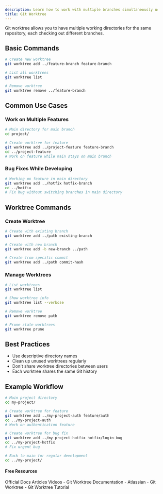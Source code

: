 ```yaml
---
description: Learn how to work with multiple branches simultaneously using git worktree
title: Git Worktree
---
```


Git worktree allows you to have multiple working directories for the same repository, each checking out different branches.

## Basic Commands

```bash
# Create new worktree
git worktree add ../feature-branch feature-branch

# List all worktrees
git worktree list

# Remove worktree
git worktree remove ../feature-branch
```

## Common Use Cases

### Work on Multiple Features
```bash
# Main directory for main branch
cd project/

# Create worktree for feature
git worktree add ../project-feature feature-branch
cd ../project-feature
# Work on feature while main stays on main branch
```

### Bug Fixes While Developing
```bash
# Working on feature in main directory
git worktree add ../hotfix hotfix-branch
cd ../hotfix
# Fix bug without switching branches in main directory
```

## Worktree Commands

### Create Worktree
```bash
# Create with existing branch
git worktree add ../path existing-branch

# Create with new branch
git worktree add -b new-branch ../path

# Create from specific commit
git worktree add ../path commit-hash
```

### Manage Worktrees
```bash
# List worktrees
git worktree list

# Show worktree info
git worktree list --verbose

# Remove worktree
git worktree remove path

# Prune stale worktrees
git worktree prune
```

## Best Practices

- Use descriptive directory names
- Clean up unused worktrees regularly
- Don't share worktree directories between users
- Each worktree shares the same Git history

## Example Workflow

```bash
# Main project directory
cd my-project/

# Create worktree for feature
git worktree add ../my-project-auth feature/auth
cd ../my-project-auth
# Work on authentication feature

# Create worktree for bug fix
git worktree add ../my-project-hotfix hotfix/login-bug
cd ../my-project-hotfix
# Fix urgent bug

# Back to main for regular development
cd ../my-project/
```

#### Free Resources

<Tabs defaultValue="official">
<TabsList>
<TabsTrigger value="official">Official Docs</TabsTrigger>
<TabsTrigger value="article">Articles</TabsTrigger>
<TabsTrigger value="video">Videos</TabsTrigger>
</TabsList>

<TabsContent value="official">
- <Link href="https://git-scm.com/docs/git-worktree">Git Worktree Documentation</Link>
</TabsContent>
<TabsContent value="article">
- <Link href="https://www.atlassian.com/git/tutorials/git-worktree">Atlassian - Git Worktree</Link>
</TabsContent>
<TabsContent value="video">
- <Link href="https://www.youtube.com/watch?v=cRunWRC8y_s">Git Worktree Tutorial</Link>
</TabsContent>
</Tabs>
